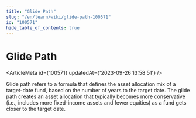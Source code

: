```yaml
---
title: "Glide Path"
slug: "/en/learn/wiki/glide-path-100571"
id: "100571"
hide_table_of_contents: true
---
```



# Glide Path

<ArticleMeta id={100571} updatedAt={'2023-09-26 13:58:51'} />
<div className='border-solid border-b border-t-0 my-4 border-[var(--ifm-color-gray-300)]' />

Glide path refers to a formula that defines the asset allocation mix of a target-date fund, based on the number of years to the target date. The glide path creates an asset allocation that typically becomes more conservative (i.e., includes more fixed-income assets and fewer equities) as a fund gets closer to the target date.
